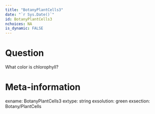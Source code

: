 ```yaml
---
title: "BotanyPlantCells3"
date: "`r Sys.Date()`"
id: BotanyPlantCells3
nchoices: NA
is_dynamic: FALSE
---
```


Question
========

What color is chlorophyll?


Meta-information
================
exname: BotanyPlantCells3
extype: string
exsolution: green
exsection: Botany/PlantCells

